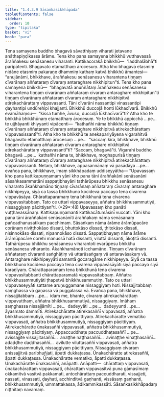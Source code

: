 ```yaml
---
title: "1.4.3.9 Sāsaṅkasikkhāpada"
tableOfContents: false
sidebar:
  order: 10
type: "tipitaka"
basket: "vi"
book: "para"
---
```



<DynamicBreadcrumb />

<Division number="652" book="para">

<Paragraph number="2400" book="para">
Tena samayena buddho bhagavā sāvatthiyaṃ viharati jetavane anāthapiṇḍikassa ārāme. Tena kho pana samayena bhikkhū vutthavassā āraññakesu senāsanesu viharanti. Kattikacorakā bhikkhū—  “laddhalābhā”ti paripātenti. Bhagavato etamatthaṃ ārocesuṃ. Atha kho bhagavā etasmiṃ nidāne etasmiṃ pakaraṇe dhammiṃ kathaṃ katvā bhikkhū āmantesi—  “anujānāmi, bhikkhave, āraññakesu senāsanesu viharantena tiṇṇaṃ cīvarānaṃ aññataraṃ cīvaraṃ antaraghare nikkhipitun”ti.
</Paragraph>

<Paragraph number="2401" book="para">
Tena kho pana samayena bhikkhū—  “bhagavatā anuññātaṃ āraññakesu senāsanesu viharantena tiṇṇaṃ cīvarānaṃ aññataraṃ cīvaraṃ antaraghare nikkhipitun”ti tiṇṇaṃ cīvarānaṃ aññataraṃ cīvaraṃ antaraghare nikkhipitvā atirekachārattaṃ vippavasanti. Tāni cīvarāni nassantipi vinassantipi ḍayhantipi undūrehipi khajjanti. Bhikkhū duccoḷā honti lūkhacīvarā. Bhikkhū evamāhaṃsu—  “kissa tumhe, āvuso, duccoḷā lūkhacīvarā”ti? Atha kho te bhikkhū bhikkhūnaṃ etamatthaṃ ārocesuṃ. Ye te bhikkhū appicchā …pe…  te ujjhāyanti khiyyanti vipācenti—  “kathañhi nāma bhikkhū tiṇṇaṃ cīvarānaṃ aññataraṃ cīvaraṃ antaraghare nikkhipitvā atirekachārattaṃ vippavasissantī”ti.
</Paragraph>

<Paragraph number="2402" book="para">
Atha kho te bhikkhū te anekapariyāyena vigarahitvā bhagavato etamatthaṃ ārocesuṃ …pe…  “saccaṃ kira, bhikkhave, bhikkhū tiṇṇaṃ cīvarānaṃ aññataraṃ cīvaraṃ antaraghare nikkhipitvā atirekachārattaṃ vippavasantī”ti? “Saccaṃ, bhagavā”ti. Vigarahi buddho bhagavā …pe…  kathañhi nāma te, bhikkhave, moghapurisā tiṇṇaṃ cīvarānaṃ aññataraṃ cīvaraṃ antaraghare nikkhipitvā atirekachārattaṃ vippavasissanti. Netaṃ, bhikkhave, appasannānaṃ vā pasādāya …pe…  evañca pana, bhikkhave, imaṃ sikkhāpadaṃ uddiseyyātha—
</Paragraph>

</Division>
<Division number="653" book="para">

<Paragraph number="2403" book="para">
<Emphasis>“Upavassaṃ kho pana kattikapuṇṇamaṃ yāni kho pana tāni āraññakāni senāsanāni sāsaṅkasammatāni sappaṭibhayāni tathārūpesu bhikkhu senāsanesu viharanto ākaṅkhamāno tiṇṇaṃ cīvarānaṃ aññataraṃ cīvaraṃ antaraghare nikkhipeyya, siyā ca tassa bhikkhuno kocideva paccayo tena cīvarena vippavāsāya. Chārattaparamaṃ tena bhikkhunā tena cīvarena vippavasitabbaṃ. Tato ce uttari vippavaseyya, aññatra bhikkhusammutiyā, nissaggiyaṃ pācittiyan”</Emphasis>ti. (*29*:<Emphasis>48</Emphasis>)
</Paragraph>

</Division>
<Division number="654" book="para">

<Paragraph number="2404" book="para">
<Emphasis>Upavassaṃ kho panā</Emphasis>ti vuṭṭhavassānaṃ.
</Paragraph>

<Paragraph number="2405" book="para">
<Emphasis>Kattikapuṇṇaman</Emphasis>ti kattikacātumāsinī vuccati.
</Paragraph>

<Paragraph number="2406" book="para">
<Emphasis>Yāni kho pana tāni āraññakāni senāsanānī</Emphasis>ti <Emphasis>āraññakaṃ</Emphasis> nāma senāsanaṃ pañcadhanusatikaṃ pacchimaṃ.
</Paragraph>

<Paragraph number="2407" book="para">
<Emphasis>Sāsaṅkaṃ</Emphasis> nāma ārāme ārāmūpacāre corānaṃ niviṭṭhokāso dissati, bhuttokāso dissati, ṭhitokāso dissati, nisinnokāso dissati, nipannokāso dissati.
</Paragraph>

<Paragraph number="2408" book="para">
<Emphasis>Sappaṭibhayaṃ</Emphasis> nāma ārāme ārāmūpacāre corehi manussā hatā dissanti, viluttā dissanti, ākoṭitā dissanti.
</Paragraph>

<Paragraph number="2409" book="para">
<Emphasis>Tathārūpesu bhikkhu senāsanesu viharanto</Emphasis>ti evarūpesu bhikkhu senāsanesu viharanto.
</Paragraph>

<Paragraph number="2410" book="para">
<Emphasis>Ākaṅkhamāno</Emphasis>ti icchamāno.
</Paragraph>

<Paragraph number="2411" book="para">
<Emphasis>Tiṇṇaṃ cīvarānaṃ aññataraṃ cīvaran</Emphasis>ti saṅghāṭiṃ vā uttarāsaṅgaṃ vā antaravāsakaṃ vā.
</Paragraph>

<Paragraph number="2412" book="para">
<Emphasis>Antaraghare nikkhipeyyā</Emphasis>ti samantā gocaragāme nikkhipeyya.
</Paragraph>

<Paragraph number="2413" book="para">
<Emphasis>Siyā ca tassa bhikkhuno kocideva paccayo tena cīvarena vippavāsāyā</Emphasis>ti siyā paccayo siyā karaṇīyaṃ.
</Paragraph>

<Paragraph number="2414" book="para">
<Emphasis>Chārattaparamaṃ tena bhikkhunā tena cīvarena vippavasitabban</Emphasis>ti chārattaparamatā vippavasitabbaṃ.
</Paragraph>

<Paragraph number="2415" book="para">
<Emphasis>Aññatra bhikkhusammutiyā</Emphasis>ti ṭhapetvā bhikkhusammutiṃ.
</Paragraph>

<Paragraph number="2416" book="para">
<Emphasis>Tato ce uttari vippavaseyyā</Emphasis>ti sattame aruṇuggamane nissaggiyaṃ hoti. Nissajjitabbaṃ saṃghassa vā gaṇassa vā puggalassa vā. Evañca pana, bhikkhave, nissajjitabbaṃ …pe…  idaṃ me, bhante, cīvaraṃ atirekachārattaṃ vippavutthaṃ, aññatra bhikkhusammutiyā, nissaggiyaṃ. Imāhaṃ saṃghassa nissajjāmīti …pe…  dadeyyāti …pe…  dadeyyunti …pe…  āyasmato dammīti.
</Paragraph>

</Division>
<Division number="655" book="para">

<Paragraph number="2417" book="para">
Atirekachāratte atirekasaññī vippavasati, aññatra bhikkhusammutiyā, nissaggiyaṃ pācittiyaṃ. Atirekachāratte vematiko vippavasati, aññatra bhikkhusammutiyā, nissaggiyaṃ pācittiyaṃ. Atirekachāratte ūnakasaññī vippavasati, aññatra bhikkhusammutiyā, nissaggiyaṃ pācittiyaṃ. Appaccuddhaṭe paccuddhaṭasaññī …pe…  avissajjite vissajjitasaññī…  anaṭṭhe naṭṭhasaññī…  avinaṭṭhe vinaṭṭhasaññī…  adaḍḍhe daḍḍhasaññī…  avilutte viluttasaññī vippavasati, aññatra bhikkhusammutiyā, nissaggiyaṃ pācittiyaṃ.
</Paragraph>

<Paragraph number="2418" book="para">
Nissaggiyaṃ cīvaraṃ anissajjitvā paribhuñjati, āpatti dukkaṭassa. Ūnakachāratte atirekasaññī, āpatti dukkaṭassa. Ūnakachāratte vematiko, āpatti dukkaṭassa. Ūnakachāratte ūnakasaññī, anāpatti.
</Paragraph>

</Division>
<Division number="656" book="para">

<Paragraph number="2419" book="para">
Anāpatti—  chārattaṃ vippavasati, ūnakachārattaṃ vippavasati, chārattaṃ vippavasitvā puna gāmasīmaṃ okkamitvā vasitvā pakkamati, antochārattaṃ paccuddharati, vissajjeti, nassati, vinassati, ḍayhati, acchinditvā gaṇhanti, vissāsaṃ gaṇhanti, bhikkhusammutiyā, ummattakassa, ādikammikassāti.

</Paragraph>
</Division>

<Paragraph number="2420" type="center" book="para">
Sāsaṅkasikkhāpadaṃ niṭṭhitaṃ navamaṃ.
</Paragraph>